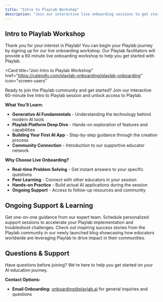 ```yaml
---
title: "Intro to Playlab Workshop"
description: "Join our interactive live onboarding sessions to get started with Playlab"
---
```


## <Icon icon="chalkboard-user" size="24" className="inline-block align-text-bottom" /> Intro to Playlab Workshop

Thank you for your interest in Playlab! You can begin your Playlab journey by signing up for our live onboarding workshop. Our Playlab facilitators will provide a 60 minute live onboarding workshop to help you get started with Playlab.

<Card
  title="Join Intro to Playlab Workshop"
  href="https://calendly.com/playlab-onboarding/playlab-onboarding"
  icon="screen-users"
>
Ready to join the Playlab community and get started? Join our interactive 60-minute live Intro to Playlab session and unlock access to Playlab.
</Card>

**What You'll Learn:**
- **Generative AI Fundamentals** - Understanding the technology behind modern AI tools
- **Playlab Platform Deep Dive** - Hands-on exploration of features and capabilities
- **Building Your First AI App** - Step-by-step guidance through the creation process
- **Community Connection** - Introduction to our supportive educator network

**Why Choose Live Onboarding?**
- **Real-time Problem Solving** - Get instant answers to your specific questions
- **Peer Learning** - Connect with other educators in your session
- **Hands-on Practice** - Build actual AI applications during the session
- **Ongoing Support** - Access to follow-up resources and community

## <Icon icon="calendar-days" size="24" className="inline-block align-text-bottom" /> Ongoing Support & Learning

<CardGroup cols={2}>
  <Card title="Office Hours Support" icon="headset" href="https://calendly.com/playlab-onboarding/new-meeting" className="bg-blue-50">
    Get one-on-one guidance from our expert team. Schedule personalized support sessions to accelerate your Playlab implementation and troubleshoot challenges.
  </Card>
  
  <Card title="Blog" icon="newspaper" href="https://www.playlab.ai/blog" className="bg-orange-50">
    Check out inspiring success stories from the Playlab community in our newly launched blog showcasing how educators worldwide are leveraging Playlab to drive impact in their communities.
  </Card>
</CardGroup>

## <Icon icon="messages" size="24" className="inline-block align-text-bottom" /> Questions & Support

Have questions before joining? We're here to help you get started on your AI education journey.

**Contact Options:**
- **Email Onboarding:** [onboarding@playlab.ai](mailto:support@playlab.ai) for general inquiries and questions
